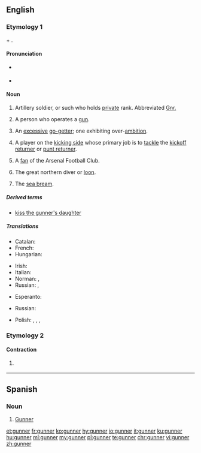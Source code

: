 {{also|Gunner}}
==English==

===Etymology 1===
{{etyl|enm|en}} {{term|gun|lang=enm}} + {{term|-er|lang=enm}}.

====Pronunciation====
* {{a|UK}} {{IPA|/ɡʌn.ə(ɹ)/|lang=en}}
* {{rhymes|ʌnə(r)|lang=en}}

====Noun====
{{en-noun}}

# {{context|military|lang=en}} Artillery soldier, or such who holds [[private]] rank. Abbreviated [[Gnr.]]
# A person who operates a [[gun]].
# {{context|figuratively|lang=en}} An [[excessive]] [[go-getter]]; one exhibiting over-[[ambition]].
# {{context|American football|lang=en}} A player on the [[kicking side]] whose primary job is to [[tackle]] the [[kickoff returner]] or [[punt returner]].
# {{context|UK|slang|soccer|lang=en}} A [[fan]] of the Arsenal Football Club.
# The great northern diver or [[loon]].
# {{context|UK|Ireland|dialect|lang=en}} The [[sea bream]].

=====Derived terms=====
* [[kiss the gunner's daughter]]

=====Translations=====
{{trans-top|artillery soldier}}
* Catalan: {{t|ca|artiller|m}}
* French: {{t+|fr|artilleur|m}}
* Hungarian: {{t+|hu|tüzér}}
{{trans-mid}}
* Irish: {{t|ga|gunnadóir|m}}
* Italian: {{t|it|artigliere|m}}
* Norman: {{t|nrf|canonnyi|m}}, {{t|nrf|artilleu|m}}
* Russian: {{t+|ru|артиллери́ст|m}}, {{t+|ru|стрело́к|m}}
{{trans-bottom}}

{{trans-top|someone that operates a gun}}
* Esperanto: {{t|eo|pafisto}}
{{trans-mid}}
* Russian: {{t+|ru|стрело́к|m}}
{{trans-bottom}}

{{trans-top|a fan of Arsenal}}
* Polish: {{t|pl|Kanonier|m}}, {{t|pl|Kanonierka|f}}, {{t|pl|Arsenalczyk|m}}, {{t|pl|Arsenalka|f}}
{{trans-mid}}
{{trans-bottom}}

===Etymology 2===

====Contraction====
{{head|en|contraction}}

# {{context|rare|lang=en}}<!--AAVE?--> {{alternative spelling of|gonna|lang=en}}

----

==Spanish==

===Noun===
{{es-noun|mf}}

# [[Gunner]] {{gloss|someone associated with Arsenal Football Club}}

[[et:gunner]]
[[fr:gunner]]
[[ko:gunner]]
[[hy:gunner]]
[[io:gunner]]
[[it:gunner]]
[[ku:gunner]]
[[hu:gunner]]
[[ml:gunner]]
[[my:gunner]]
[[pl:gunner]]
[[te:gunner]]
[[chr:gunner]]
[[vi:gunner]]
[[zh:gunner]]